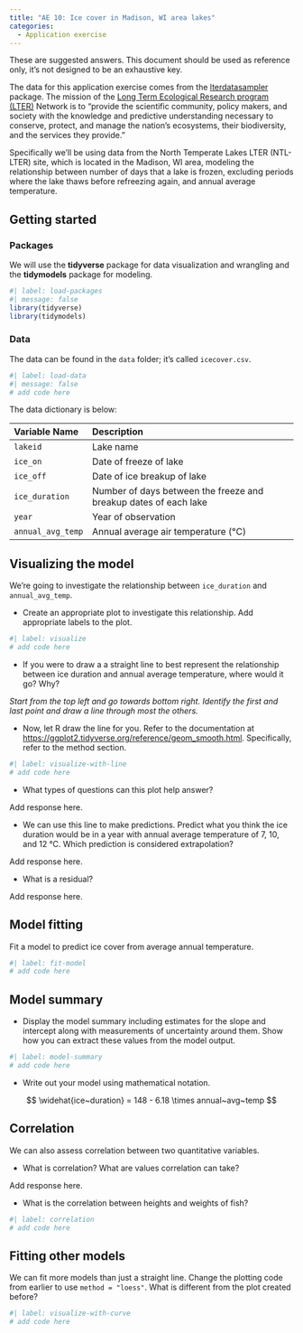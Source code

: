 ```yaml
---
title: "AE 10: Ice cover in Madison, WI area lakes"
categories: 
  - Application exercise
---
```


::: callout-important
These are suggested answers.
This document should be used as reference only, it's not designed to be an exhaustive key.
:::

The data for this application exercise comes from the [lterdatasampler](https://lter.github.io/lterdatasampler/) package. The mission of the [Long Term Ecological Research program (LTER)](https://lternet.edu) Network is to "provide the scientific community, policy makers, and society with the knowledge and predictive understanding necessary to conserve, protect, and manage the nation’s ecosystems, their biodiversity, and the services they provide."

Specifically we'll be using data from the North Temperate Lakes LTER (NTL-LTER) site, which is located in the Madison, WI area, modeling the relationship between number of days that a lake is frozen, excluding periods where the lake thaws before refreezing again, and annual average temperature.

## Getting started

### Packages

We will use the **tidyverse** package for data visualization and wrangling and the **tidymodels** package for modeling.

```r
#| label: load-packages
#| message: false
library(tidyverse)
library(tidymodels)
```

### Data

The data can be found in the `data` folder; it's called `icecover.csv`.

```r
#| label: load-data
#| message: false
# add code here
```

The data dictionary is below:

| Variable Name      | Description                                                      |
|:-------------------|:-----------------------------------------------------------------|
| `lakeid`           | Lake name                                                        |
| `ice_on`           | Date of freeze of lake                                           |
| `ice_off`          | Date of ice breakup of lake                                      |
| `ice_duration`     | Number of days between the freeze and breakup dates of each lake |
| `year`             | Year of observation                                              |
| `annual_avg_temp`  | Annual average air temperature (°C)                              |

## Visualizing the model

We’re going to investigate the relationship between `ice_duration` and `annual_avg_temp`.

- Create an appropriate plot to investigate this relationship. Add appropriate labels to the plot.

```r
#| label: visualize
# add code here
```

- If you were to draw a a straight line to best represent the relationship between ice duration and annual average temperature, where would it go? Why?

*Start from the top left and go towards bottom right. Identify the first and last point and draw a line through most the others.*

- Now, let R draw the line for you. Refer to the documentation at <https://ggplot2.tidyverse.org/reference/geom_smooth.html>. Specifically, refer to the method section.

```r
#| label: visualize-with-line
# add code here
```

- What types of questions can this plot help answer?

Add response here.

- We can use this line to make predictions. Predict what you think the ice duration would be in a year with annual average temperature of 7, 10, and 12 °C. Which prediction is considered extrapolation?

Add response here.

- What is a residual?

Add response here.

## Model fitting

Fit a model to predict ice cover from average annual temperature.

```r
#| label: fit-model
# add code here
```

## Model summary

- Display the model summary including estimates for the slope and intercept along with measurements of uncertainty around them. Show how you can extract these values from the model output.

```r
#| label: model-summary
# add code here
```

- Write out your model using mathematical notation.

$$ \widehat{ice~duration} = 148 - 6.18 \times annual~avg~temp $$

## Correlation

We can also assess correlation between two quantitative variables.

- What is correlation? What are values correlation can take?

Add response here.

- What is the correlation between heights and weights of fish?

```r
#| label: correlation
# add code here
```

## Fitting other models

We can fit more models than just a straight line. Change the plotting code from earlier to use `method = "loess"`. What is different from the plot created before?

```r
#| label: visualize-with-curve
# add code here
```
